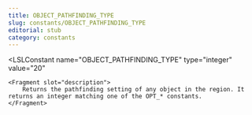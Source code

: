 ```yaml
---
title: OBJECT_PATHFINDING_TYPE
slug: constants/OBJECT_PATHFINDING_TYPE
editorial: stub
category: constants
---
```


<LSLConstant
	name="OBJECT_PATHFINDING_TYPE"
	type="integer"
	value="20"
>
	<Fragment slot="description">
		Returns the pathfinding setting of any object in the region. It returns an integer matching one of the OPT_* constants.
	</Fragment>
</LSLConstant>
